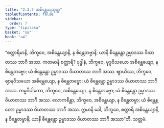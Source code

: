 ```yaml
---
title: "2.3.7 အစိန္တေယျသုတ္တ"
tableOfContents: false
sidebar:
  order: 7
type: "tipitaka"
basket: "su"
book: "a4"
---
```



<DynamicBreadcrumb />

<Division number="77" book="a4" e="ch" v="15" p="392">

<Paragraph number="548" book="a4">
“စတ္တာရိမာနိ, ဘိက္ခဝေ, အစိန္တေယျာနိ, န စိန္တေတဗ္ဗာနိ; ယာနိ စိန္တေန္တော ဥမ္မာဒဿ ဝိဃာတဿ ဘာဂီ အဿ. ကတမာနိ စတ္တာရိ? ဗုဒ္ဓါနံ, ဘိက္ခဝေ, ဗုဒ္ဓဝိသယော အစိန္တေယျော, န စိန္တေတဗ္ဗော; ယံ စိန္တေန္တော ဥမ္မာဒဿ ဝိဃာတဿ ဘာဂီ အဿ. ဈာယိဿ, ဘိက္ခဝေ, ဈာနဝိသယော အစိန္တေယျော, န စိန္တေတဗ္ဗော; ယံ စိန္တေန္တော ဥမ္မာဒဿ ဝိဃာတဿ ဘာဂီ အဿ. ကမ္မဝိပါကော, ဘိက္ခဝေ, အစိန္တေယျော, န စိန္တေတဗ္ဗော; ယံ စိန္တေန္တော ဥမ္မာဒဿ ဝိဃာတဿ ဘာဂီ အဿ. လောကစိန္တာ, ဘိက္ခဝေ, အစိန္တေယျာ, န စိန္တေတဗ္ဗာ; ယံ စိန္တေန္တော ဥမ္မာဒဿ ဝိဃာတဿ ဘာဂီ အဿ. ဣမာနိ ခေါ, ဘိက္ခဝေ, စတ္တာရိ အစိန္တေယျာနိ, န စိန္တေတဗ္ဗာနိ; ယာနိ စိန္တေန္တော ဥမ္မာဒဿ ဝိဃာတဿ ဘာဂီ အဿာ”တိ.

</Paragraph>
</Division>

<Paragraph number="549" type="center" book="a4">
သတ္တမံ.
</Paragraph>